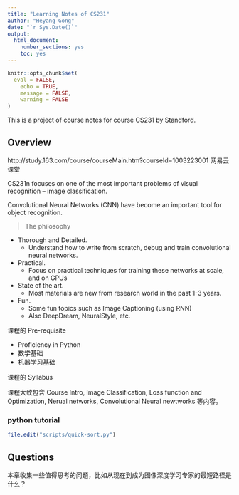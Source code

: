 ```yaml
---
title: "Learning Notes of CS231"
author: "Heyang Gong"
date: "`r Sys.Date()`"
output: 
  html_document: 
    number_sections: yes
    toc: yes
---
```


```r
knitr::opts_chunk$set(
  eval = FALSE,
	echo = TRUE,
	message = FALSE,
	warning = FALSE
)
```

This is a project of course notes for course CS231 by Standford.



## Overview

http://study.163.com/course/courseMain.htm?courseId=1003223001 网易云课堂

CS231n focuses on one of the most important problems of visual recognition – image classification.

Convolutional Neural Networks (CNN) have become an important tool for object recognition.

> The philosophy

- Thorough and Detailed.
    - Understand how to write from scratch, debug and train convolutional neural networks.
- Practical.
    - Focus on practical techniques for training these networks at
scale, and on GPUs
- State of the art.
    - Most materials are new from research world in the past 1-3 years.
- Fun.
    - Some fun topics such as Image Captioning (using RNN)
    - Also DeepDream, NeuralStyle, etc.
    
课程的 Pre-requisite

- Proficiency in Python
- 数学基础
- 机器学习基础

课程的 Syllabus

课程大致包含 Course Intro, Image Classification, Loss function and Optimization,  Nerual networks, Convolutional Neural newtworks 等内容。


### python tutorial


```r
file.edit("scripts/quick-sort.py")
```


## Questions

本章收集一些值得思考的问题，比如从现在到成为图像深度学习专家的最短路径是什么？

